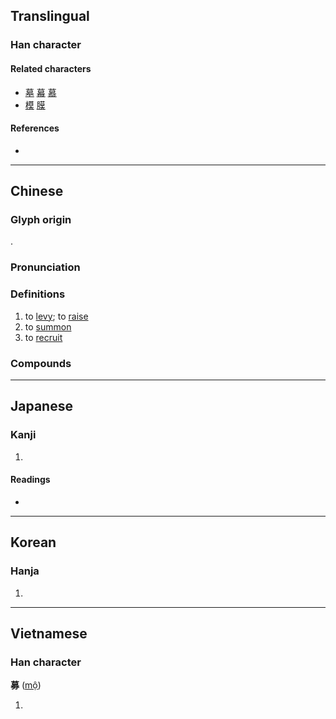 {{character info/new}}
==Translingual==

===Han character===
{{Han char|rn=19|rad=力|as=11|sn=13|four=44427|canj=TAKS|ids=⿱莫力}}

====Related characters====
* [[墓]] [[幕]] [[慕]]
* [[模]] [[膜]]

====References====
* {{Han ref|kx=0148.400|dkj=02416|dj=0336.050|hdz=10376.070|uh=52DF|ud=21215|bh=B6D2|bd=46802}}

----

==Chinese==
{{zh-forms}}

===Glyph origin===
{{Han etyl}}
{{Han compound|莫|力|c1=p|c2=s|t2=strength|ls=psc}}.

===Pronunciation===
{{zh-pron
|m=mù
|c=mou6
|h=pfs=
|md=
|mn=bō͘
|w=3mu
|mc=y
|oc=y
|cat=v
}}

===Definitions===
{{zh-hanzi}}

# to [[levy]]; to [[raise]]
# to [[summon]]
# to [[recruit]]

===Compounds===
{{zh-der|募化|募役|募股|募捐|徵募|召募|募兵制|募資工具|勸募|募集|募債|募款|募緣|募士|募兵|募格|招募|捐募|科募|應募|籌募}}

----

==Japanese==

===Kanji===
{{ja-kanji|grade=c|rs=力11}}

# {{defn|lang=ja|sort=力11}}

====Readings====
* {{ja-readings|on=[[ぼ]] (bo), [[も]] (mo)|kun=[[つのる]] (tsunoru)}}

----

==Korean==

===Hanja===
{{ko-hanja|hangeul=모|rv=mo|mr=mo}}

# {{defn|lang=ko|sort=力11}}

----

==Vietnamese==

===Han character===
'''募''' ([[mộ]])

# {{defn|lang=vi}}